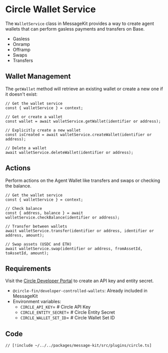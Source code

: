 # Circle Wallet Service

The `WalletService` class in MessageKit provides a way to create agent wallets that can perform gasless payments and transfers on Base.

- Gasless
- Onramp
- Offramp
- Swaps
- Transfers

## Wallet Management

The `getWallet` method will retrieve an existing wallet or create a new one if it doesn't exist:

```tsx
// Get the wallet service
const { walletService } = context;

// Get or create a wallet
const wallet = await walletService.getWallet(identifier or address);

// Explicitly create a new wallet
const isCreated = await walletService.createWallet(identifier or address);

// Delete a wallet
await walletService.deleteWallet(identifier or address);
```

## Actions

Perform actions on the Agent Wallet like transfers and swaps or checking the balance.

```tsx
// Get the wallet service
const { walletService } = context;

// Check balance
const { address, balance } = await walletService.checkBalance(identifier or address);

// Transfer between wallets
await walletService.transfer(identifier or address, identifier or address, amount);

// Swap assets (USDC and ETH)
await walletService.swap(identifier or address, fromAssetId, toAssetId, amount);
```

## Requirements

Visit the [Circle Developer Portal](https://developer.circle.com/) to create an API key and entity secret.

- `@circle-fin/developer-controlled-wallets`: Already included in MessageKit
- Environment variables:
  - `CIRCLE_API_KEY`= # Circle API Key
  - `CIRCLE_ENTITY_SECRET`= # Circle Entity Secret
  - `CIRCLE_WALLET_SET_ID`= # Circle Wallet Set ID

## Code

```tsx [plugins/circle.ts]
// [!include ~/../../packages/message-kit/src/plugins/circle.ts]
```
